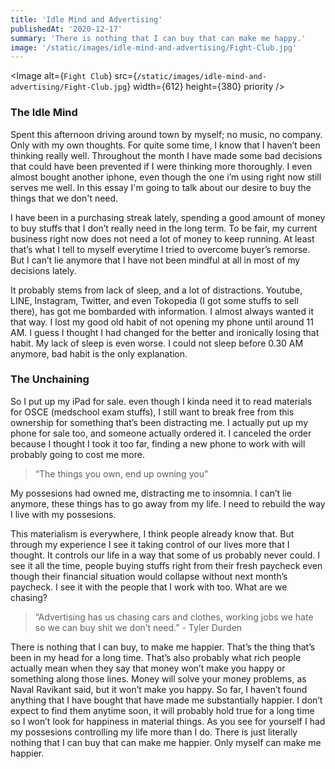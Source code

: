 ```yaml
---
title: 'Idle Mind and Advertising'
publishedAt: '2020-12-17'
summary: 'There is nothing that I can buy that can make me happy.'
image: '/static/images/idle-mind-and-advertising/Fight-Club.jpg'
---
```


<Image
  alt={`Fight Club`}
  src={`/static/images/idle-mind-and-advertising/Fight-Club.jpg`}
  width={612}
  height={380}
  priority
/>

### The Idle Mind

Spent this afternoon driving around town by myself; no music, no company. Only with my own thoughts. For quite some time, I know that I haven’t been thinking really well. Throughout the month I have made some bad decisions that could have been prevented if I were thinking more thoroughly. I even almost bought another iphone, even though the one i’m using right now still serves me well. In this essay I'm going to talk about our desire to buy the things that we don't need.

I have been in a purchasing streak lately, spending a good amount of money to buy stuffs that I don’t really need in the long term. To be fair, my current business right now does not need a lot of money to keep running. At least that’s what I tell to myself everytime I tried to overcome buyer’s remorse. But I can’t lie anymore that I have not been mindful at all in most of my decisions lately.

It probably stems from lack of sleep, and a lot of distractions. Youtube, LINE, Instagram, Twitter, and even Tokopedia (I got some stuffs to sell there), has got me bombarded with information. I almost always wanted it that way. I lost my good old habit of not opening my phone until around 11 AM. I guess I thought I had changed for the better and ironically losing that habit. My lack of sleep is even worse. I could not sleep before 0.30 AM anymore, bad habit is the only explanation.

### The Unchaining

So I put up my iPad for sale. even though I kinda need it to read materials for OSCE (medschool exam stuffs), I still want to break free from this ownership for something that’s been distracting me. I actually put up my phone for sale too, and someone actually ordered it. I canceled the order because I thought I took it too far, finding a new phone to work with will probably going to cost me more.

> “The things you own, end up owning you”

My possesions had owned me, distracting me to insomnia. I can’t lie anymore, these things has to go away from my life. I need to rebuild the way I live with my possesions.

This materialism is everywhere, I think people already know that. But through my experience I see it taking control of our lives more that I thought. It controls our life in a way that some of us probably never could. I see it all the time, people buying stuffs right from their fresh paycheck even though their financial situation would collapse without next month’s paycheck. I see it with the people that I work with too. What are we chasing?

> “Advertising has us chasing cars and clothes, working jobs we hate so we can buy shit we don’t need.” - Tyler Durden

There is nothing that I can buy, to make me happier. That’s the thing that’s been in my head for a long time. That’s also probably what rich people actually mean when they say that money won’t make you happy or something along those lines. Money will solve your money problems, as Naval Ravikant said, but it won’t make you happy. So far, I haven’t found anything that I have bought that have made me substantially happier. I don’t expect to find them anytime soon, it will probably hold true for a long time so I won’t look for happiness in material things. As you see for yourself I had my possesions controlling my life more than I do. There is just literally nothing that I can buy that can make me happier. Only myself can make me happier.
